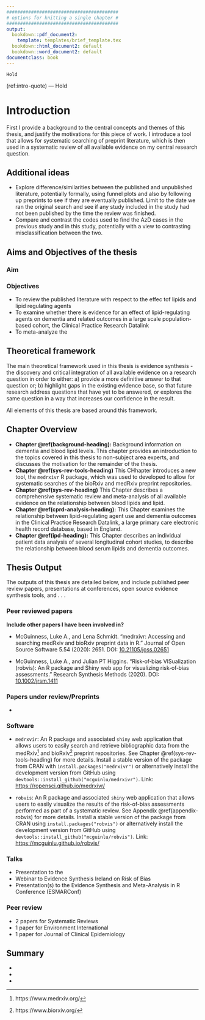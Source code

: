 ```yaml
---
#########################################
# options for knitting a single chapter #
#########################################
output:
  bookdown::pdf_document2:
    template: templates/brief_template.tex
  bookdown::html_document2: default
  bookdown::word_document2: default
documentclass: book
---
```


```block
Hold
```
(ref:intro-quote) --- Hold

# Introduction {#intro-heading}
\minitoc <!-- this will include a mini table of contents-->

First I provide a background to the central concepts and themes of this thesis, and justify the motivations for this piece of work. I introduce a tool that allows for systematic searching of preprint literature, which is then used in a systematic review of all available evidence on my central research question.

## Additional ideas

* Explore difference/similarities between the published and unpublished literature, potentially formally, using funnel plots and also by following up preprints to see if they are eventually published. Limit to the date we ran the original search and see if any study included in the study had not been published by the time the review was finished. 
* Compare and contrast the codes used to find the AzD cases in the previous study and in this study, potentially with a view to contrasting misclassification between the two.







## Aims and Objectives of the thesis

### Aim

### Objectives 

   * To review the published literature with respect to the effec tof lipids and lipid regulating agents  
   * To examine whether there is evidence for an effect of lipid-regulating agents on dementia and related outcomes in a large scale population-based cohort, the Clinical Practice Research Datalink
   * To meta-analyze the 

## Theoretical framework
The main theoretical framework used in this thesis is evidence synthesis - the discovery and critical integration of all available evidence on a research question in order to either: a) provide a more definitive answer to that question or; b) highlight gaps in the existing evidence base, so that future research address questions that have yet to be answered, or explores the same question in a way that increases our confidence in the result. 


All elements of this thesis are based around this framework.


## Chapter Overview

* __Chapter \@ref(background-heading):__ Background information on dementia and blood lipid levels. This chapter provides an introduction to the topics covered in this thesis to non-subject area experts, and discusses the motivation for the remainder of the thesis. 
* __Chapter \@ref(sys-rev-tools-heading)__ This CHhapter introduces a new tool, the `medrxivr` R package, which was used to developed to allow for systematic searches of the bioRxiv and medRxiv preprint repositories.
* __Chapter \@ref(sys-rev-heading)__ This Chapter describes a comprehensive systematic review and meta-analysis of all available evidence on the relationship between blood lipids and lipid. 
* __Chapter \@ref(cprd-analysis-heading):__ This Chapter examines the relationship between lipid-regulating agent use and dementia outcomes in the Clinical Practice Research Datalink, a large primary care electronic health record database, based in England. 
* __Chapter \@ref(ipd-heading):__ This Chapter describes an individual patient data analysis of several longitudinal cohort studies, to describe the relationship between blood serum lipids and dementia outcomes.


## Thesis Output

The outputs of this thesis are detailed below, and include published peer review papers, presentations at conferences, open source evidence synthesis tools, and . . . 

### Peer reviewed papers 

__Include other papers I have been involved in?__

  * McGuinness, Luke A., and Lena Schmidt. "medrxivr: Accessing and searching medRxiv and bioRxiv preprint data in R." Journal of Open Source Software 5.54 (2020): 2651. DOI: [10.21105/joss.02651](https://doi.org/10.21105/joss.02651)
  
  * McGuinness, Luke A., and Julian PT Higgins. "Risk‐of‐bias VISualization (robvis): An R package and Shiny web app for visualizing risk‐of‐bias assessments." Research Synthesis Methods (2020). DOI: [10.1002/jrsm.1411](https://doi.org/10.1002/jrsm.1411)
  
### Papers under review/Preprints

  * 



### Software

* `medrxvir`: An R package and associated `shiny` web application that allows users to easily search and retrieve bibliographic data from the medRxiv^[https://www.medrxiv.org/] and bioRxiv^[https://www.biorxiv.org/] preprint repositories. See Chapter \@ref(sys-rev-tools-heading) for more details. Install a stable version of the package from CRAN with `install.packages("medrxivr")` or alternatively install the development version from GitHub using `devtools::install_github("mcguinlu/medrxivr")`. Link: [https://ropensci.github.io/medrxivr/](https://ropensci.github.io/medrxivr/)

* `robvis`: An R package and associated `shiny` web application that allows users to easily visualize the results of the risk-of-bias assessments performed as part of a systematic review. See Appendix \@ref(appendix-robvis) for more details. Install a stable version of the package from CRAN using `install.packages("robvis")` or alternatively install the development version from GitHub using `devtools::install_github("mcguinlu/robvis")`. Link: [https://mcguinlu.github.io/robvis/](https://mcguinlu.github.io/robvis/)

### Talks

* Presentation to the 
* Webinar to Evidence Synthesis Ireland on Risk of Bias
* Presentation(s) to the Evidence Synthesis and Meta-Analysis in R Conference (ESMARConf)

### Peer review

* 2 papers for Systematic Reviews
* 1 paper for Environment International
* 1 paper for Journal of Clinical Epidemiology

## Summary

*
* 
* 



